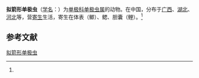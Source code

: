 {{Speciesbox
| name = 拟箭形单极虫
| status = 
| status_system = 
| image = 
| genus = Thelohanellus
| species = parasagittarius
| authority = (Chen et Ma, 1998)<ref name='id9716'>{{cite web| url =http://www.bioinfo.cn/db05/BjdwSpecies.php?action=view&id=9716| title =拟箭形单极虫| work =《中国动物物种编目数据库》| publisher =中国科学院微生物研究所| author =中国科学院动物研究所| accessdate =2009-04-16| deadurl =yes| archiveurl =https://web.archive.org/web/20160305010336/http://www.bioinfo.cn/db05/BjdwSpecies.php?action=view&id=9716| archivedate =2016-03-05}}</ref>
}}

'''拟箭形单极虫'''（[[学名|学名]]：{{lang|la|''Thelohanellus parasagittarius''}}）为[[单极科|单极科]][[单极虫属|单极虫属]]的动物。在中国，分布于[[广西|广西]]、[[湖北|湖北]]、[[河北|河北]]等，营[[寄生|寄生]]生活，寄生在体表（鲫）、鳃、胆囊（鲤）。<ref name='id9716'/>

== 参考文献 ==
{{reflist}}

{{Wikispecies|Thelohanellus parasagittarius}}

[[Category:单极虫属|拟箭形单极虫]]


{{Cnidarian-stub}}